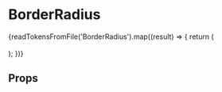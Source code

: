 
<Meta title="Presenters/BorderRadius" component={BorderRadius} />

# BorderRadius

<Flex>
  {readTokensFromFile('BorderRadius').map((result) => {
    return (
      <FlexItem>
        <BorderRadius
          name={result.declaration}
          value={result.value}
        ></BorderRadius>
        <br></br>
      </FlexItem>
    );
  })}
</Flex>

## Props

<Props of={BorderRadius} />
